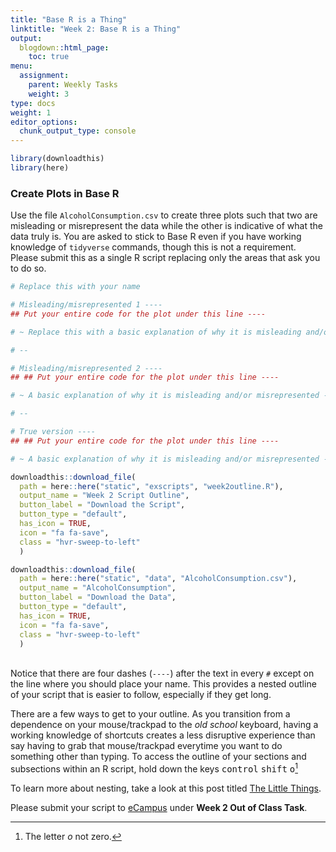 ```yaml
---
title: "Base R is a Thing"
linktitle: "Week 2: Base R is a Thing"
output:
  blogdown::html_page:
    toc: true
menu:
  assignment:
    parent: Weekly Tasks
    weight: 3
type: docs
weight: 1
editor_options: 
  chunk_output_type: console
---
```


<style>
.hvr-sweep-to-left {
  display: inline-block;
  vertical-align: middle;
  -webkit-transform: perspective(1px) translateZ(0);
  transform: perspective(1px) translateZ(0);
  box-shadow: 0 0 1px rgba(0, 0, 0, 0);
  position: relative;
  -webkit-transition-property: color;
  transition-property: color;
  -webkit-transition-duration: 0.25s;
  transition-duration: 0.25s;
}

.hvr-sweep-to-left:before {
  content: "";
  position: absolute;
  z-index: -1;
  top: 0;
  left: 0;
  right: 0;
  bottom: 0;
  background: #733367;
  -webkit-transform: scaleX(0);
  transform: scaleX(0);
  -webkit-transform-origin: 100% 50%;
  transform-origin: 100% 50%;
  -webkit-transition-property: transform;
  transition-property: transform;
  -webkit-transition-duration: 0.3s;
  transition-duration: 0.3s;
  -webkit-transition-timing-function: ease-out;
  transition-timing-function: ease-out;
}

.hvr-sweep-to-left:hover, .hvr-sweep-to-left:focus, .hvr-sweep-to-left:active {
  color: white;
}

.hvr-sweep-to-left:hover:before, .hvr-sweep-to-left:focus:before, .hvr-sweep-to-left:active:before {
  -webkit-transform: scaleX(1);
  transform: scaleX(1);
}
</style>

```r
library(downloadthis)
library(here)
```
  
### Create Plots in Base R
Use the file `AlcoholConsumption.csv` to create three plots such that two are misleading or misrepresent the data while the other is indicative of what the data truly is. You are asked to stick to Base R even if you have working knowledge of `tidyverse` commands, though this is not a requirement. Please submit this as a single R script replacing only the areas that ask you to do so. 

```r
# Replace this with your name 

# Misleading/misrepresented 1 ----
## Put your entire code for the plot under this line ----

# ~ Replace this with a basic explanation of why it is misleading and/or misrepresented ----

# --

# Misleading/misrepresented 2 ----
## ## Put your entire code for the plot under this line ----

# ~ A basic explanation of why it is misleading and/or misrepresented ----

# --

# True version ----
## ## Put your entire code for the plot under this line ----

# ~ A basic explanation of why it is misleading and/or misrepresented ----

```

```r
downloadthis::download_file(
  path = here::here("static", "exscripts", "week2outline.R"),
  output_name = "Week 2 Script Outline",
  button_label = "Download the Script",
  button_type = "default",
  has_icon = TRUE,
  icon = "fa fa-save",
  class = "hvr-sweep-to-left"
  )
```

```r
downloadthis::download_file(
  path = here::here("static", "data", "AlcoholConsumption.csv"),
  output_name = "AlcoholConsumption",
  button_label = "Download the Data",
  button_type = "default",
  has_icon = TRUE,
  icon = "fa fa-save",
  class = "hvr-sweep-to-left"
  )
```
<br>
Notice that there are four dashes (`----`) after the text in every `#` except on the line where you should place your name. This provides a nested outline of your script that is easier to follow, especially if they get long. 

There are a few ways to get to your outline. As you transition from a dependence on your mouse/trackpad to the *old school* keyboard, having a working knowledge of shortcuts creates a less disruptive experience than say having to grab that mouse/trackpad everytime you want to do something other than typing. To access the outline of your sections and subsections within an R script, hold down the keys <kbd>control</kbd> <kbd>shift</kbd> <kbd>o</kbd>^[The letter *o* not zero.]

To learn more about nesting, take a look at this post titled [The Little Things]("https://blog.rstudio.com/2020/12/02/rstudio-v1-4-preview-little-things/"){target="_blank"}.

Please submit your script to [eCampus](https://ecampus.wvu.edu/){target="_blank"} under **Week 2 Out of Class Task**.

